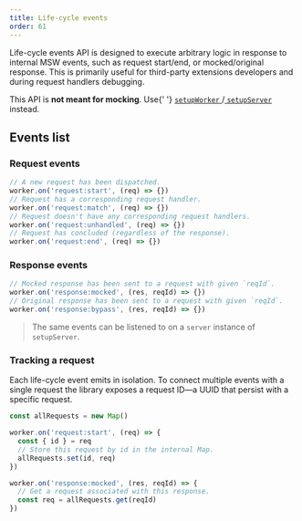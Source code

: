 ```yaml
---
title: Life-cycle events
order: 61
---
```


Life-cycle events API is designed to execute arbitrary logic in response to internal MSW events, such as request start/end, or mocked/original response. This is primarily useful for third-party extensions developers and during request handlers debugging.

<Hint>
  This API is <strong>not meant for mocking</strong>. Use{' '}
  <a href="/docs/api/setup-worker">
    <code>setupWorker</code>
  </a>
  /<a href="/docs/api/setup-server">
    <code>setupServer</code>
  </a> instead.
</Hint>

## Events list

### Request events

```js
// A new request has been dispatched.
worker.on('request:start', (req) => {})
// Request has a corresponding request handler.
worker.on('request:match', (req) => {})
// Request doesn't have any corresponding request handlers.
worker.on('request:unhandled', (req) => {})
// Request has concluded (regardless of the response).
worker.on('request:end', (req) => {})
```

### Response events

```js
// Mocked response has been sent to a request with given `reqId`.
worker.on('response:mocked', (res, reqId) => {})
// Original response has been sent to a request with given `reqId`.
worker.on('response:bypass', (res, reqId) => {})
```

> The same events can be listened to on a `server` instance of `setupServer`.

### Tracking a request

Each life-cycle event emits in isolation. To connect multiple events with a single request the library exposes a request ID—a UUID that persist with a specific request.

```js focusedLines=5-6,10-11
const allRequests = new Map()

worker.on('request:start', (req) => {
  const { id } = req
  // Store this request by id in the internal Map.
  allRequests.set(id, req)
})

worker.on('response:mocked', (res, reqId) => {
  // Get a request associated with this response.
  const req = allRequests.get(reqId)
})
```
